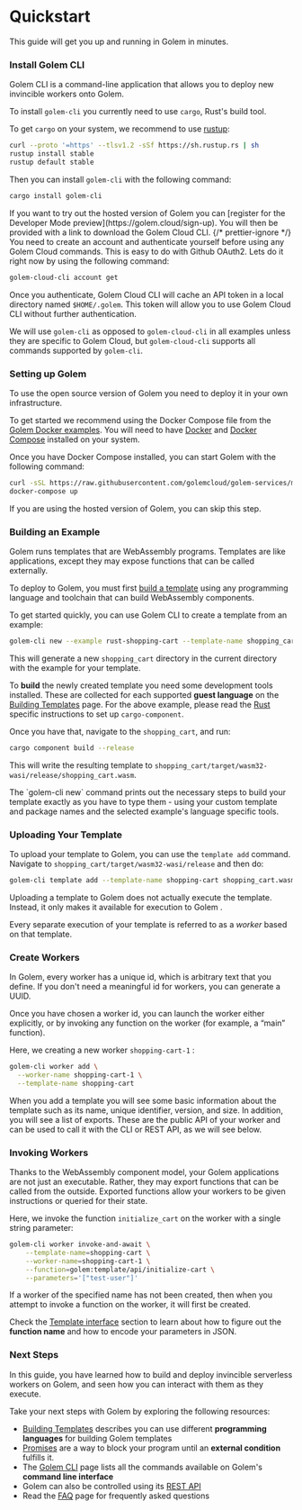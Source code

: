 
# Quickstart

This guide will get you up and running in Golem in minutes.

### Install Golem CLI

Golem CLI is a command-line application that allows you to deploy new invincible workers onto Golem.

To install `golem-cli` you currently need to use `cargo`, Rust's build tool.

To get `cargo` on your system, we recommend to use [rustup](https://rustup.rs/):

```bash filename="Terminal" copy
curl --proto '=https' --tlsv1.2 -sSf https://sh.rustup.rs | sh
rustup install stable
rustup default stable
```

Then you can install `golem-cli` with the following command:

```bash filename="Terminal" copy
cargo install golem-cli
```

<Callout type="info">
  If you want to try out the hosted version of Golem you can [register for the Developer Mode preview](https://golem.cloud/sign-up). You will then be provided with a link to download the Golem Cloud CLI.
  {/* prettier-ignore */}
  You need to create an account and authenticate yourself before using any Golem Cloud commands. This is easy to do with Github OAuth2. Lets do it right now by using the following command:

```bash filename="Terminal" copy
golem-cloud-cli account get
```

Once you authenticate, Golem Cloud CLI will cache an API token in a local directory named `$HOME/.golem`. This token will allow you to use Golem Cloud CLI without further authentication.

We will use `golem-cli` as opposed to `golem-cloud-cli` in all examples unless they are specific to Golem Cloud, but `golem-cloud-cli` supports all commands supported by `golem-cli`.

</Callout>

### Setting up Golem

To use the open source version of Golem you need to deploy it in your own infrastructure.

To get started we recommend using the Docker Compose file from the [Golem Docker examples](https://github.com/golemcloud/golem-services/blob/main/docker-examples/docker-compose.yaml). You will need to have [Docker](https://docs.docker.com/get-docker/) and [Docker Compose](https://docs.docker.com/compose/install/) installed on your system.

Once you have Docker Compose installed, you can start Golem with the following command:

```bash filename="Terminal" copy
curl -sSL https://raw.githubusercontent.com/golemcloud/golem-services/main/docker-examples/docker-compose.yaml > docker-compose.yaml
docker-compose up
```

<Callout type="info">If you are using the hosted version of Golem, you can skip this step.</Callout>

### Building an Example

Golem runs templates that are WebAssembly programs. Templates are like applications, except they may expose functions that can be called externally.

To deploy to Golem, you must first [build a template](/docs/building-templates) using any programming language and toolchain that can build WebAssembly components.

To get started quickly, you can use Golem CLI to create a template from an example:

```bash filename="Terminal" copy
golem-cli new --example rust-shopping-cart --template-name shopping_cart
```

This will generate a new `shopping_cart` directory in the current directory with the example for your template.

To **build** the newly created template you need some development tools installed. These are collected for each supported **guest language** on the [Building Templates](/docs/building-templates) page. For the above example, please read the [Rust](/docs/building-templates/tier-2/rust) specific instructions to set up `cargo-component`.

Once you have that, navigate to the `shopping_cart`, and run:

```bash filename="Terminal" copy
cargo component build --release
```

This will write the resulting template to `shopping_cart/target/wasm32-wasi/release/shopping_cart.wasm`.

<Callout>
  The `golem-cli new` command prints out the necessary steps to build your template exactly as you
  have to type them - using your custom template and package names and the selected example's
  language specific tools.
</Callout>

### Uploading Your Template

To upload your template to Golem, you can use the `template add` command. Navigate to `shopping_cart/target/wasm32-wasi/release` and then do:

```bash filename="Terminal" copy
golem-cli template add --template-name shopping-cart shopping_cart.wasm
```

Uploading a template to Golem does not actually execute the template. Instead, it only makes it available for execution to Golem
.

Every separate execution of your template is referred to as a _worker_ based on that template.

### Create Workers

In Golem, every worker has a unique id, which is arbitrary text that you define. If you don't need a meaningful id for workers, you can generate a UUID.

Once you have chosen a worker id, you can launch the worker either explicitly, or by invoking any function on the worker (for example, a “main” function).

Here, we creating a new worker `shopping-cart-1` :

```bash filename="Terminal" copy
golem-cli worker add \
  --worker-name shopping-cart-1 \
  --template-name shopping-cart
```

When you add a template you will see some basic information about the template such as its name, unique identifier, version, and size. In addition, you will see a list of exports. These are the public API of your worker and can be used to call it with the CLI or REST API, as we will see below.

### Invoking Workers

Thanks to the WebAssembly component model, your Golem applications are not just an executable. Rather, they may export functions that can be called from the outside. Exported functions allow your workers to be given instructions or queried for their state.

Here, we invoke the function `initialize_cart` on the worker with a single string parameter:

```bash filename="Terminal" copy
golem-cli worker invoke-and-await \
    --template-name=shopping-cart \
    --worker-name=shopping-cart-1 \
    --function=golem:template/api/initialize-cart \
    --parameters='["test-user"]'
```

If a worker of the specified name has not been created, then when you attempt to invoke a function on the worker, it will first be created.

Check the [Template interface](/docs/template-interface) section to learn about how to figure out the **function name** and how to encode your parameters in JSON.

### Next Steps

In this guide, you have learned how to build and deploy invincible serverless workers on Golem, and seen how you can interact with them as they execute.

Take your next steps with Golem by exploring the following resources:

- [Building Templates](/docs/building-templates) describes you can use different **programming languages** for building Golem templates
- [Promises](/docs/promises) are a way to block your program until an **external condition** fulfills it.
- The [Golem CLI](/docs/golem-cli) page lists all the commands available on Golem's **command line interface**
- Golem can also be controlled using its [REST API](/docs/rest-api)
- Read the [FAQ](/docs/faq) page for frequently asked questions
